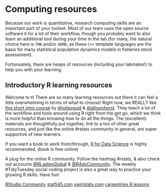 # Computing resources {#computing}

Because our work is quantitative, research computing skills are an important part of your toolset. Most of our team uses the open source software `R` for a lot of their workflow, though you probably want to also learn an additional tool during your time in the lab (for many, the natural choice here is `TMB` and/or `ADMB`, as these `C++` template languages are the basis for many statistical population dynamics models in fisheries stock assessment).  

Fortunuately, there are heaps of resources (including your labmates!) to help you with your learning.  

## Introductory R learning resources

Welcome to `R`! There are so many learning resources out there it can feel a little overwhelming in terms of what to choose! Right now, we REALLY like [this short intro course](https://rstudio-conf-2020.github.io/r-for-excel/) by [@juliesquid](https://twitter.com/juliesquid) & [@allisonhorst](https://twitter.com/allisonhorst). They teach a lot of the workflow and tools around using R right from the get go, which we think is more helpful than knowing how to do all the things. The (excellent) materials are thoughtfully put together, link to a ton of other great resources, and just like the online #rstats community in general, are super supportive of new learners.  

If you want a book to work from/through, [R for Data Science](r4ds.had.co.nz) is highly recommended.  (book is free online)  

A plug for the online R community. Follow the hashtag #rstats, & also check out accounts [@RLadiesGlobal](https://twitter.com/RLadiesGlobal) & [@R4dsCommunity](https://twitter.com/R4dsCommunity). The weekly #TidyTuesday social coding project is also a great way to practice your growing R skills. Have fun!  

[RStudio Community](https://community.rstudio.com/)
[stat545.com](stat545.com)
[swirlstats.com](swirlstats.com)
[carpentries R lessons](https://datacarpentry.org/R-ecology-lesson/)


